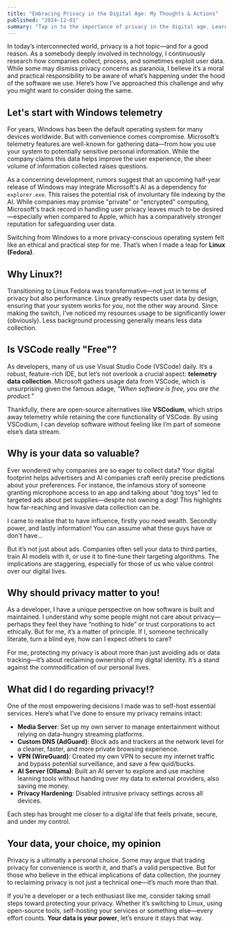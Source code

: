 ```yaml
---
title: "Embracing Privacy in the Digital Age: My Thoughts & Actions"
published: "2024-12-01"
summary: "Tap in to the importance of privacy in the digital age. Learn how I transitioned to Linux, self-hosted services, and embraced open-source tools to reclaim my digital freedom."
---
```


In today’s interconnected world, privacy is a hot topic—and for a good reason. As a somebody deeply involved in technology, I continuously research how companies collect, process, and sometimes exploit user data. While some may dismiss privacy concerns as paranoia, I believe it’s a moral and practical responsibility to be aware of what’s happening under the hood of the software we use. Here’s how I’ve approached this challenge and why you might want to consider doing the same.

## **Let's start with Windows telemetry**

For years, Windows has been the default operating system for many devices worldwide. But with convenience comes compromise. Microsoft’s telemetry features are well-known for gathering data—from how you use your system to potentially sensitive personal information. While the company claims this data helps improve the user experience, the sheer volume of information collected raises questions.

As a concerning development, rumors suggest that an upcoming half-year release of Windows may integrate Microsoft's AI as a dependency for `explorer.exe`. This raises the potential risk of involuntary file indexing by the AI. While companies may promise "private" or "encrypted" computing, Microsoft's track record in handling user privacy leaves much to be desired—especially when compared to Apple, which has a comparatively stronger reputation for safeguarding user data.

Switching from Windows to a more privacy-conscious operating system felt like an ethical and practical step for me. That’s when I made a leap for **Linux (Fedora)**.

## **Why Linux?!**

Transitioning to Linux Fedora was transformative—not just in terms of privacy but also performance. Linux greatly respects user data by design, ensuring that your system works for _you_, not the other way around. Since making the switch, I’ve noticed my resources usage to be significantly lower (obviously). Less background processing generally means less data collection.

## **Is VSCode really "Free"?**

As developers, many of us use Visual Studio Code (VSCode) daily. It’s a robust, feature-rich IDE, but let’s not overlook a crucial aspect: **telemetry data collection**. Microsoft gathers usage data from VSCode, which is unsurprising given the famous adage, _“When software is free, you are the product.”_

Thankfully, there are open-source alternatives like **VSCodium**, which strips away telemetry while retaining the core functionality of VSCode. By using VSCodium, I can develop software without feeling like I’m part of someone else’s data stream.

## **Why is your data so valuable?**

Ever wondered why companies are so eager to collect data? Your digital footprint helps advertisers and AI companies craft eerily precise predictions about your preferences. For instance, the infamous story of someone granting microphone access to an app and talking about “dog toys” led to targeted ads about pet supplies—despite not owning a dog! This highlights how far-reaching and invasive data collection can be.

I came to realise that to have influence, firstly you need wealth. Secondly power, and lastly information! You can assume what these guys have or don't have...

But it’s not just about ads. Companies often sell your data to third parties, train AI models with it, or use it to fine-tune their targeting algorithms. The implications are staggering, especially for those of us who value control over our digital lives.

## **Why should privacy matter to you!**

As a developer, I have a unique perspective on how software is built and maintained. I understand why some people might not care about privacy—perhaps they feel they have “nothing to hide” or trust corporations to act ethically. But for me, it’s a matter of principle. If I, someone technically literate, turn a blind eye, how can I expect others to care?

For me, protecting my privacy is about more than just avoiding ads or data tracking—it’s about reclaiming ownership of my digital identity. It’s a stand against the commodification of our personal lives.

## **What did I do regarding privacy!?**

One of the most empowering decisions I made was to self-host essential services. Here’s what I’ve done to ensure my privacy remains intact:

- **Media Server**: Set up my own server to manage entertainment without relying on data-hungry streaming platforms.
- **Custom DNS (AdGuard)**: Block ads and trackers at the network level for a cleaner, faster, and more private browsing experience.
- **VPN (WireGuard)**: Created my own VPN to secure my internet traffic and bypass potential surveillance, and save a few quid/bucks.
- **AI Server (Ollama)**: Built an AI server to explore and use machine learning tools without handing over my data to external providers, also saving me money.
- **Privacy Hardening**: Disabled intrusive privacy settings across all devices.

Each step has brought me closer to a digital life that feels private, secure, and under my control.

## **Your data, your choice, my opinion**

Privacy is a ultimatly a personal choice. Some may argue that trading privacy for convenience is worth it, and that’s a valid perspective. But for those who believe in the ethical implications of data collection, the journey to reclaiming privacy is not just a technical one—it’s much more than that.

If you’re a developer or a tech enthusiast like me, consider taking small steps toward protecting your privacy. Whether it’s switching to Linux, using open-source tools, self-hosting your services or something else—every effort counts. **Your data is your power**, let’s ensure it stays that way.
